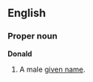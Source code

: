 ==English==

===Proper noun===
'''Donald'''
# A male [[given name]].

<!--See: [[w:Donald Duck]] ? -->